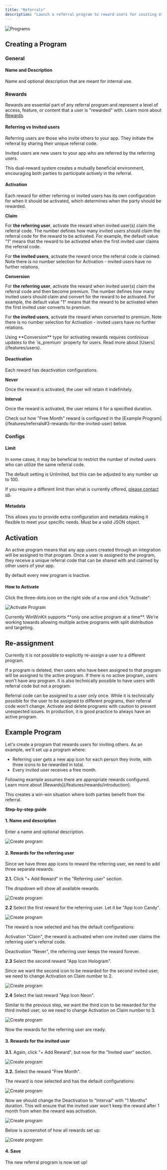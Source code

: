```yaml
---
title: "Referrals"
description: "Launch a referral program to reward users for inviting others and being invited."
---
```



<Moved />

![Programs](/images/referrals-table.png)

## Creating a Program

### General

#### Name and Description

Name and optional description that are meant for internal use.

### Rewards

Rewards are essential part of any referral program and represent a level of access, feature, or content that a user is "rewarded" with.
Learn more about [Rewards](/features/rewards/introduction).

#### Referring vs Invited users

Referring users are those who invite others to your app. They initiate the referral by sharing their unique referral code.

Invited users are new users to your app who are referred by the referring users.

This dual-reward system creates a mutually beneficial environment, encouraging both parties to participate actively in the referral.

#### Activation

Each reward for either referring or invited users has its own configuration for when it should be activated, which determines when the party should be rewarded.

**Claim**

For **the referring user**, activate the reward when invited user(s) claim the referral code.
The number defines how many invited users should claim the referral code for the reward to be activated.
For example, the default value "1" means that the reward to be activated when the first invited user claims the referral code.

For **the invited users**, activate the reward once the referral code is claimed.
Note there is no number selection for Activation - invited users have no further relations.

**Conversion**

For **the referring user**, activate the reward when invited user(s) claim the referral code and then become premium.
The number defines how many invited users should claim and convert for the reward to be activated.
For example, the default value "1" means that the reward to be activated when the first invited user converts to premium.

For **the invited users**, activate the reward when converted to premium.
Note there is no number selection for Activation - invited users have no further relations.

<Warning>
  Using **Conversion** type for activating rewards requires continious updates
  to the `is_premium` property for users. Read more about
  [Users](/features/users).
</Warning>

#### Deactivation

Each reward has deactivation configurations.

**Never**

Once the reward is activated, the user will retain it indefinitely.

**Interval**

Once the reward is activated, the user retains it for a specified duration.

<Info>
  Check out how "Free Month" reward is configured in the [Example
  Program](/features/referrals#3-rewards-for-the-invited-user) below.
</Info>

### Configs

#### Limit

In some cases, it may be beneficial to restrict the number of invited users who can utilize the same referral code.

The default setting is Unlimited, but this can be adjusted to any number up to 100.

If you require a different limit than what is currently offered, [please contact us](/support/contact-us).

#### Metadata

This allows you to provide extra configuration and metadata making it flexible to meet your specific needs.
Must be a valid JSON object.

## Activation

An active program means that any app users created through an integration will be assigned to that program.
Once a user is assigned to the program, they receive a unique referral code that can be shared with and claimed by other users of your app.

By default every new program is Inactive.

#### How to Activate

Click the three-dots icon on the right side of a row and click "Activate":

![Activate Program](/images/activate-program.png)

<Warning>
  Currently WinWinKit supports **only one active program at a time**. We're
  working towards allowing multiple active programs with split distribution and
  targeting.
</Warning>

## Re-assignment

Currently it is not possible to explicitly re-assign a user to a different program.

If a program is deleted, then users who have been assigned to that program will be assigned to the active program.
If there is no active program, users won't have any program.
It is also technically possible to have users with referral code but not a program.

<Info>
  Referral code can be assigned to a user only once. While it is technically
  possible for the user to be assigned to different programs, their referral
  code won't change.
</Info>

<Warning>
  Activate and delete programs with caution to prevent unexpected issues. In
  production, it is good practice to always have an active program.
</Warning>

## Example Program

Let's create a program that rewards users for inviting others.
As an example, we'll set up a program where:

- Referring user gets a new app icon for each person they invite, with three icons to be rewarded in total.
- Every invited user receives a free month.

<Info>
  Following example assumes there are appropriate rewards configured. Learn more
  about [Rewards](/features/rewards/introduction).
</Info>

This creates a win-win situation where both parties benefit from the referral.

**Step-by-step guide**

#### 1. Name and description

Enter a name and optional description.

![Create program](/images/create-program-1.png)

#### 2. Rewards for the referring user

Since we have three app icons to reward the referring user, we need to add three separate rewards.

**2.1.** Click "+ Add Reward" in the "Referring user" section.

The dropdown will show all available rewards.

![Create program](/images/create-program-2.png)

**2.2** Select the first reward for the referring user. Let it be "App Icon Candy".

![Create program](/images/create-program-3.png)

The reward is now selected and has the default configurations:

Activation "Claim", the reward is activated when one invited user claims the referring user's referral code.

Deactivation "Never", the referring user keeps the reward forever.

**2.3** Select the second reward "App Icon Hologram".

Since we want the second icon to be rewarded for the second invited user, we need to change Activation on Claim number to 2.

![Create program](/images/create-program-4.png)

**2.4** Select the last reward "App Icon Neon".

Similar to the previous step, we want the third icon to be rewarded for the third invited user, so we need to change Activation on Claim number to 3.

![Create program](/images/create-program-5.png)

Now the rewards for the referring user are ready.

#### 3. Rewards for the invited user

**3.1.** Again, click "+ Add Reward", but now for the "Invited user" section.

![Create program](/images/create-program-6.png)

**3.2.** Select the reward "Free Month".

The reward is now selected and has the default configurations:

![Create program](/images/create-program-7.png)

Now we should change the Deactivation to "Interval" with "1 Months" duration.
This will ensure that the invited user won't keep the reward after 1 month from when the reward was activation.

![Create program](/images/create-program-8.png)

Below is screenshot of how all rewards set up:

![Create program](/images/create-program-9.png)

#### 4. Save

The new referral program is now set up!
